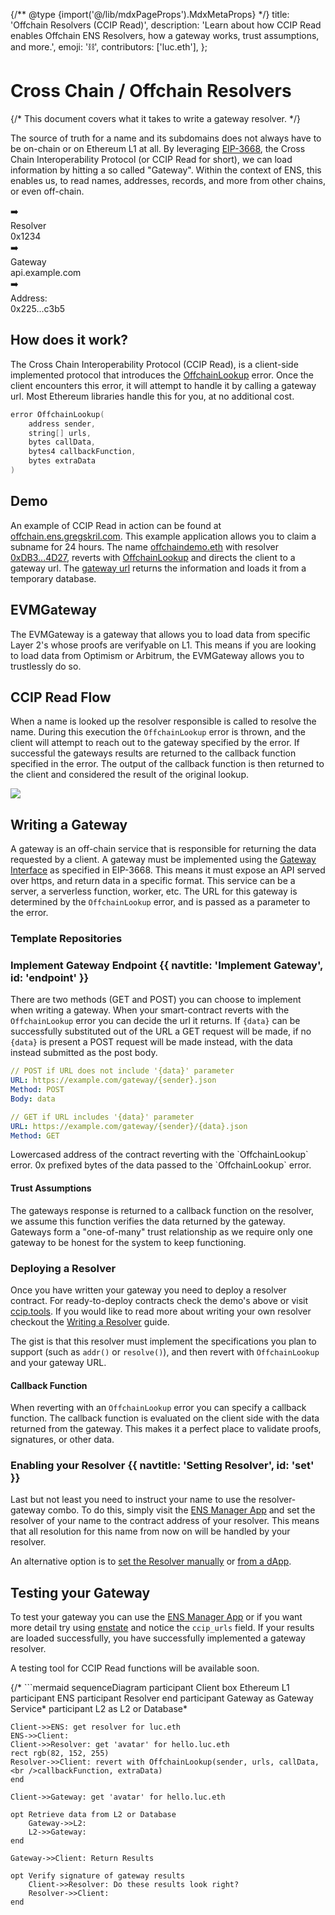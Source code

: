 {/** @type {import('@/lib/mdxPageProps').MdxMetaProps} */}
    title: 'Offchain Resolvers (CCIP Read)',
    description: 'Learn about how CCIP Read enables Offchain ENS Resolvers, how a gateway works, trust assumptions, and more.',
    emoji: '⛓️',
    contributors: ['luc.eth'],
};

# Cross Chain / Offchain Resolvers

{/* This document covers what it takes to write a gateway resolver. */}

The source of truth for a name and its subdomains does not always have to be on-chain or on Ethereum L1 at all.
By leveraging [EIP-3668](https://eips.ethereum.org/EIPS/eip-3668), the Cross Chain Interoperability Protocol (or CCIP Read for short), we can load information by hitting a so called "Gateway".
Within the context of ENS, this enables us, to read names, addresses, records, and more from other chains, or even off-chain.

<div className="card1 p-4 flex justify-center items-center gap-4">
    <Usertag name="lucemans.cb.id" image="https://enstate.rs/i/luc.eth" />
    <div>➡️</div>
    <div className="text-center leading-4">
        <div className="font-bold">Resolver</div>
        <div>0x1234</div>
    </div>
    <div>➡️</div>
    <div className="text-center leading-4">
        <div className="font-bold">Gateway</div>
        <div>api.example.com</div>
    </div>
    <div>➡️</div>
    <div className="text-center leading-4 card p-2 no-margin !bg-lime-50">
        <div className="font-bold">Address:</div>
        <div>0x225...c3b5</div>
    </div>
</div>

## How does it work?

The Cross Chain Interoperability Protocol (CCIP Read), is a client-side implemented protocol that introduces the [OffchainLookup](https://eips.ethereum.org/EIPS/eip-3668#contract-interface) error.
Once the client encounters this error, it will attempt to handle it by calling a gateway url. Most Ethereum libraries handle this for you, at no additional cost.

```c
error OffchainLookup(
    address sender,
    string[] urls,
    bytes callData,
    bytes4 callbackFunction,
    bytes extraData
)
```

## Demo

An example of CCIP Read in action can be found at [offchain.ens.gregskril.com](https://offchain.ens.gregskril.com/).
This example application allows you to claim a subname for 24 hours.
The name [offchaindemo.eth](https://ens.app/offchaindemo.eth) with resolver [0xDB3...4D27](https://etherscan.io/address/0xDB34Da70Cfd694190742E94B7f17769Bc3d84D27#code), reverts with [OffchainLookup](https://eips.ethereum.org/EIPS/eip-3668) and directs the client to a gateway url.
The [gateway url](https://ens-gateway.gregskril.workers.dev/lookup/{sender}/{data}.json) returns the information and loads it from a temporary database.

## EVMGateway

The EVMGateway is a gateway that allows you to load data from specific Layer 2's whose proofs are verifyable on L1.
This means if you are looking to load data from Optimism or Arbitrum, the EVMGateway allows you to trustlessly do so.

<div>
    <Repository src="ensdomains/evmgateway" />
</div>

## CCIP Read Flow

When a name is looked up the resolver responsible is called to resolve the name.
During this execution the `OffchainLookup` error is thrown, and the client will attempt to reach out to the gateway specified by the error.
If successful the gateways results are returned to the callback function specified in the error.
The output of the callback function is then returned to the client and considered the result of the original lookup.

<img src="/content/learn/ccip-read/1.png" className="w-full card" />

## Writing a Gateway

A gateway is an off-chain service that is responsible for returning the data requested by a client.
A gateway must be implemented using the [Gateway Interface](https://eips.ethereum.org/EIPS/eip-3668#gateway-interface) as specified in EIP-3668.
This means it must expose an API served over https, and return data in a specific format.
This service can be a server, a serverless function, worker, etc.
The URL for this gateway is determined by the `OffchainLookup` error, and is passed as a parameter to the error.

### Template Repositories

<div>
    <Repository src="ensdomains/offchain-resolver" description="CCIP Read Offchain ENS Resolver with Cloudflare Workers" />
    <Repository src="ensdomains/offchain-gateway-rs" description="Offchain CCIP Read Gateway Resolver implementation in Rust (& postgres)" />
    <Repository src="ensdomains/offchain-resolver-example" />
    <Repository src="gskril/ens-offchain-resolver-read-from-api" />
</div>

### Implement Gateway Endpoint {{ navtitle: 'Implement Gateway', id: 'endpoint' }}

There are two methods (GET and POST) you can choose to implement when writing a gateway. When your smart-contract reverts with the `OffchainLookup` error you can decide the url it returns.
If `{data}` can be successfully substituted out of the URL a GET request will be made, if no `{data}` is present a POST request will be made instead, with the data instead submitted as the post body.

<CodeGroup title="Request" presets="method">

```yaml {{ title: 'POST', variant: 'post' }}
// POST if URL does not include '{data}' parameter
URL: https://example.com/gateway/{sender}.json
Method: POST
Body: data
```

```yaml {{ title: 'GET', variant: 'get' }}
// GET if URL includes '{data}' parameter
URL: https://example.com/gateway/{sender}/{data}.json
Method: GET
```

</CodeGroup>

<Properties>
  <Property name="sender" type="address">
    Lowercased address of the contract reverting with the `OffchainLookup` error.
  </Property>
  <Property name="data" type="bytes">
    0x prefixed bytes of the data passed to the `OffchainLookup` error.
  </Property>
</Properties>

#### Trust Assumptions

The gateways response is returned to a callback function on the resolver, we assume this function verifies the data returned by the gateway.
Gateways form a "one-of-many" trust relationship as we require only one gateway to be honest for the system to keep functioning.

### Deploying a Resolver

Once you have written your gateway you need to deploy a resolver contract.
For ready-to-deploy contracts check the demo's above or visit [ccip.tools](https://ccip.tools/ref=ens-docs).
If you would like to read more about writing your own resolver checkout the [Writing a Resolver](/resolvers/writing) guide.

The gist is that this resolver must implement the specifications you plan to support (such as `addr()` or `resolve()`), and then revert with `OffchainLookup` and your gateway URL.

#### Callback Function

When reverting with an `OffchainLookup` error you can specify a callback function.
The callback function is evaluated on the client side with the data returned from the gateway.
This makes it a perfect place to validate proofs, signatures, or other data.

### Enabling your Resolver {{ navtitle: 'Setting Resolver', id: 'set' }}

Last but not least you need to instruct your name to use the resolver-gateway combo.
To do this, simply visit the [ENS Manager App](https://ens.app/) and set the resolver of your name to the contract address of your resolver.
This means that all resolution for this name from now on will be handled by your resolver.

An alternative option is to [set the Resolver manually](/resolvers/interacting) or [from a dApp](/resolvers/interacting).

## Testing your Gateway

To test your gateway you can use the [ENS Manager App](https://ens.app/) or if you want more detail try using [enstate](https://enstate.rs/n/luc.willbreak.eth) and notice the `ccip_urls` field.
If your results are loaded successfully, you have successfully implemented a gateway resolver.

 A testing tool for CCIP Read functions will be available soon.

{/* ```mermaid
sequenceDiagram
    participant Client
    box Ethereum L1
    participant ENS
    participant Resolver
    end
    participant Gateway as Gateway Service*
    participant L2 as L2 or Database*

    Client->>ENS: get resolver for luc.eth
    ENS->>Client: 
    Client->>Resolver: get 'avatar' for hello.luc.eth 
    rect rgb(82, 152, 255)
    Resolver->>Client: revert with OffchainLookup(sender, urls, callData,<br />callbackFunction, extraData)
    end

    Client->>Gateway: get 'avatar' for hello.luc.eth
    
    opt Retrieve data from L2 or Database
        Gateway->>L2: 
        L2->>Gateway: 
    end

    Gateway->>Client: Return Results

    opt Verify signature of gateway results
        Client->>Resolver: Do these results look right?
        Resolver->>Client: 
    end
``` */}
